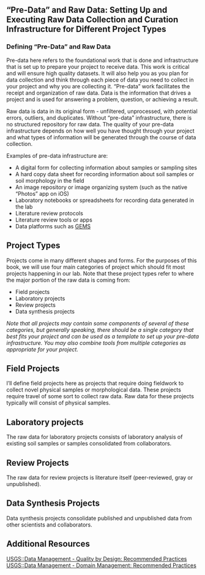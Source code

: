 ## "Pre-Data" and Raw Data: Setting Up and Executing Raw Data Collection and Curation Infrastructure for Different Project Types {#sec-rawdata}

### Defining "Pre-Data" and Raw Data

Pre-data here refers to the foundational work that is done and infrastructure that is set up to prepare your project to receive data. This work is critical and will ensure high quality datasets. It will also help you as you plan for data collection and think through each piece of data you need to collect in your project and why you are collecting it. "Pre-data" work facilitates the receipt and organization of raw data. Data is the information that drives a project and is used for answering a problem, question, or achieving a result.

Raw data is data in its original form - unfiltered, unprocessed, with potential errors, outliers, and duplicates. Without "pre-data" infrastructure, there is no structured repository for raw data. The quality of your pre-data infrastructure depends on how well you have thought through your project and what types of information will be generated through the course of data collection.

Examples of pre-data infrastructure are:

-   A digital form for collecting information about samples or sampling sites
-   A hard copy data sheet for recording information about soil samples or soil morphology in the field
-   An image repository or image organizing system (such as the native "Photos" app on iOS)
-   Laboratory notebooks or spreadsheets for recording data generated in the lab
-   Literature review protocols
-   Literature review tools or apps
-   Data platforms such as [GEMS](https://gems.umn.edu/)

## Project Types

Projects come in many different shapes and forms. For the purposes of this book, we will use four main categories of project which should fit most projects happening in our lab. Note that these project types refer to where the major portion of the raw data is coming from:

-   Field projects
-   Laboratory projects
-   Review projects
-   Data synthesis projects

*Note that all projects may contain some components of several of these categories, but generally speaking, there should be a single category that best fits your project and can be used as a template to set up your pre-data infrastructure. You may also combine tools from multiple categories as appropriate for your project.*

## Field Projects

I'll define field projects here as projects that require doing fieldwork to collect novel physical samples or morphological data. These projects require travel of some sort to collect raw data. Raw data for these projects typically will consist of physical samples.

## Laboratory projects

The raw data for laboratory projects consists of laboratory analysis of existing soil samples or samples consolidated from collaborators.

## Review Projects

The raw data for review projects is literature itself (peer-reviewed, gray or unpublished).

## Data Synthesis Projects

Data synthesis projects consolidate published and unpublished data from other scientists and collaborators.

## Additional Resources

[USGS::Data Management - Quality by Design: Recommended Practices](https://www.usgs.gov/data-management/quality-design-recommended-practices) [USGS::Data Management - Domain Management: Recommended Practices](https://www.usgs.gov/data-management/domain-management-recommended-practices)
